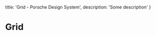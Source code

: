 
  title: 'Grid - Porsche Design System',
  description: 'Some description'
}

# Grid <ComponentStatus tagName="p-grid"></ComponentStatus>

<TableOfContents headings={[]} />

